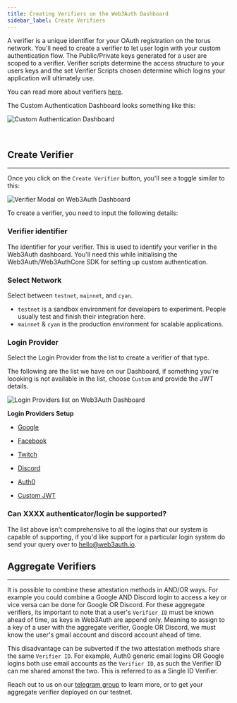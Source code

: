 ```yaml
---
title: Creating Verifiers on the Web3Auth Dashboard
sidebar_label: Create Verifiers
---
```


A verifier is a unique identifier for your OAuth registration on the torus network. You'll need to create a verifier to let user login with your
custom authentication flow. The Public/Private keys generated for a user are scoped to a verifier. Verifier scripts determine the access structure to
your users keys and the set Verifier Scripts chosen determine which logins your application will ultimately use.

You can read more about verifiers [here](https://medium.com/toruslabs/key-assignments-resolution-and-retrieval-afb984500612).

The Custom Authentication Dashboard looks something like this:

![Custom Authentication Dashboard](/dashboard/custom_auth.png)

<br />

## Create Verifier

---

Once you click on the `Create Verifier` button, you'll see a toggle similar to this:

![Verifier Modal on Web3Auth Dashboard](/dashboard/verifiers/verifier-modal.png)

To create a verifier, you need to input the following details:

### Verifier identifier

The identifier for your verifier. This is used to identify your verifier in the Web3Auth dashboard. You'll need this while initialising the
Web3Auth/Web3AuthCore SDK for setting up custom authentication.

### Select Network

Select between `testnet`, `mainnet`, and `cyan`.

- `testnet` is a sandbox environment for developers to experiment. People usually test and finish their integration here.
- `mainnet` & `cyan` is the production environment for scalable applications.

### Login Provider

Select the Login Provider from the list to create a verifier of that type.

The following are the list we have on our Dashboard, if something you're loooking is not available in the list, choose `Custom` and provide the JWT
details.

![Login Providers list on Web3Auth Dashboard](/dashboard/verifiers/login-providers-list.png)

**Login Providers Setup**

- [Google](./social-providers/google)

- [Facebook](./social-providers/facebook)

- [Twitch](./social-providers/twitch)

- [Discord](./social-providers/discord)

- [Auth0](./federated-identity-providers#auth0)

- [Custom JWT](./byo-jwt-providers)

### Can XXXX authenticator/login be supported?

The list above isn't comprehensive to all the logins that our system is capable of supporting, if you'd like support for a particular login system do
send your query over to hello@web3auth.io.

## Aggregate Verifiers

---

It is possible to combine these attestation methods in AND/OR ways. For example you could combine a Google AND Discord login to access a key or vice
versa can be done for Google OR Discord. For these aggregate verifiers, its important to note that a user's `Verifier ID` must be known ahead of time,
as keys in Web3Auth are append only. Meaning to assign to a key of a user with the aggregate verifier, Google OR Discord, we must know the user's
gmail account and discord account ahead of time.

This disadvantage can be subverted if the two attestation methods share the same `Verifier ID`. For example, Auth0 generic email logins OR Google
logins both use email accounts as the `Verifier ID`, as such the Verifier ID can me shared amonst the two. This is referred to as a Single ID
Verifier.

Reach out to us on our [telegram group](https://t.me/web3auth) to learn more, or to get your aggregate verifier deployed on our testnet.
